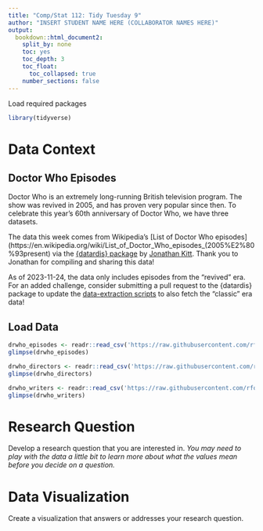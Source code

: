 ---
title: "Comp/Stat 112: Tidy Tuesday 9"
author: "INSERT STUDENT NAME HERE (COLLABORATOR NAMES HERE)"
output:
  bookdown::html_document2:
    split_by: none
    toc: yes
    toc_depth: 3
    toc_float:
      toc_collapsed: true
    number_sections: false
---

Load required packages
```{r}
library(tidyverse)
```


# Data Context

## Doctor Who Episodes

Doctor Who is an extremely long-running British television program.
The show was revived in 2005, and has proven very popular since then.
To celebrate this year's 60th anniversary of Doctor Who, we have three datasets.

The data this week comes from Wikipedia's [List of Doctor Who episodes](https://en.wikipedia.org/wiki/List_of_Doctor_Who_episodes_(2005%E2%80%93present) via the [{datardis} package](https://cran.r-project.org/package=datardis) by [Jonathan Kitt](https://github.com/KittJonathan/datardis).
Thank you to Jonathan for compiling and sharing this data!

As of 2023-11-24, the data only includes episodes from the "revived" era.
For an added challenge, consider submitting a pull request to the {datardis} package to update the [data-extraction scripts](https://github.com/KittJonathan/datardis/tree/main/misc) to also fetch the "classic" era data!

## Load Data

```{r data_setup}
drwho_episodes <- readr::read_csv('https://raw.githubusercontent.com/rfordatascience/tidytuesday/master/data/2023/2023-11-28/drwho_episodes.csv')
glimpse(drwho_episodes)
```

```{r}
drwho_directors <- readr::read_csv('https://raw.githubusercontent.com/rfordatascience/tidytuesday/master/data/2023/2023-11-28/drwho_directors.csv')
glimpse(drwho_directors)
```

```{r}
drwho_writers <- readr::read_csv('https://raw.githubusercontent.com/rfordatascience/tidytuesday/master/data/2023/2023-11-28/drwho_writers.csv')
glimpse(drwho_writers)
```


# Research Question

Develop a research question that you are interested in. *You may need to play with the data a little bit to learn more about what the values mean before you decide on a question.*

# Data Visualization

Create a visualization that answers or addresses your research question.

```{r}

```
